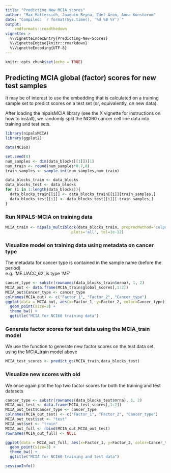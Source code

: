 ---
title: "Predicting New MCIA scores"
author: "Max Mattessich, Joaquin Reyna, Edel Aron, Anna Konstorum"
date: "Compiled: `r format(Sys.time(), '%d %B %Y')`"
output: 
    rmdformats::readthedown
vignette: >
  %\VignetteIndexEntry{Predicting-New-Scores}
  %\VignetteEngine{knitr::rmarkdown}
  %\VignetteEncoding{UTF-8}
---

```{r setup-v2, include=FALSE}
knitr::opts_chunk$set(echo = TRUE)
```

## Predicting MCIA global (factor) scores for new test samples

It may be of interest to use the embedding that is calculated on a training sample set to predict scores on a test set (or, equivalently, on new data).  

After loading the nipalsMCIA library (see the X vignette for instructions on how to install), we randomly split the NCI60 cancer cell line data into training and test sets.

```{r load package}
library(nipalsMCIA)
library(ggplot2)
```

```{r split data}
data(NCI60)

set.seed(8)
num_samples <- dim(data_blocks[[1]])[1]
num_train <- round(num_samples*0.7,0)
train_samples <- sample.int(num_samples,num_train)

data_blocks_train <- data_blocks
data_blocks_test <- data_blocks
for (i in 1:length(data_blocks)){
  data_blocks_train[[i]] <- data_blocks_train[[i]][train_samples,]
  data_blocks_test[[i]] <- data_blocks_test[[i]][-train_samples,]
}

```

### Run NIPALS-MCIA on training data

```{r computing MCIA on training data, message=FALSE, fig.show="hide"}
MCIA_train <- nipals_multiblock(data_blocks_train, preprocMethod='colprofile',num_PCs = 10,
                             plots='all', tol=1e-12)
```

### Visualize model on training data using metadata on cancer type

The metadata for cancer type is contained in the sample name (before the period)  
e.g. 'ME.UACC_62' is type 'ME'

```{r visualize training model, fig.height=4, fig.align='center'}
cancer_type <- substr(rownames(data_blocks_train$mrna), 1, 2)
MCIA_out <- data.frame(MCIA_train$global_scores[,1:2])
MCIA_out$Cancer_type <- cancer_type
colnames(MCIA_out) <- c("Factor_1", "Factor_2", "Cancer_type")
ggplot(data = MCIA_out, aes(x=Factor_1, y=Factor_2, color=Cancer_type))+
  geom_point(size=3) + 
  theme_bw() +
  ggtitle("MCIA for NCI60 training data")
```

### Generate factor scores for test data using the MCIA_train model

We use the \verb+predict_gs+ function to generate new factor scores on the test data set using the MCIA_train model above

```{r generate new scores, message=FALSE}
MCIA_test_scores <- predict_gs(MCIA_train,data_blocks_test)
```

### Visualize new scores with old

We once again plot the top two factor scores for both the training and test datasets

```{r visualize both models, fig.height=4, fig.align='center'}
cancer_type <- substr(rownames(data_blocks_test$mrna), 1, 2)
MCIA_out_test <- data.frame(MCIA_test_scores[,1:2])
MCIA_out_test$Cancer_type <- cancer_type
colnames(MCIA_out_test) <- c("Factor_1", "Factor_2", "Cancer_type")
MCIA_out_test$set <- "test"
MCIA_out$set <- "train"
MCIA_out_full <- rbind(MCIA_out,MCIA_out_test)
rownames(MCIA_out_full) <- NULL

ggplot(data = MCIA_out_full, aes(x=Factor_1, y=Factor_2, color=Cancer_type, shape=set))+
  geom_point(size=3) + 
  theme_bw() +
  ggtitle("MCIA for NCI60 training and test data")
```

```{r}
sessionInfo()
```

